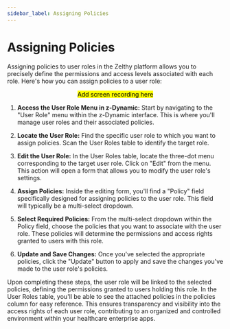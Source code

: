 ```yaml
---
sidebar_label: Assigning Policies
---
```


# Assigning Policies

Assigning policies to user roles in the Zelthy platform allows you to precisely define the permissions and access levels associated with each role. Here's how you can assign policies to a user role:

<center> <mark> Add screen recording here </mark> </center>

1. **Access the User Role Menu in z-Dynamic:**
   Start by navigating to the "User Role" menu within the z-Dynamic interface. This is where you'll manage user roles and their associated policies.

2. **Locate the User Role:**
   Find the specific user role to which you want to assign policies. Scan the User Roles table to identify the target role.

3. **Edit the User Role:**
   In the User Roles table, locate the three-dot menu corresponding to the target user role. Click on "Edit" from the menu. This action will open a form that allows you to modify the user role's settings.

4. **Assign Policies:**
   Inside the editing form, you'll find a "Policy" field specifically designed for assigning policies to the user role. This field will typically be a multi-select dropdown.

5. **Select Required Policies:**
   From the multi-select dropdown within the Policy field, choose the policies that you want to associate with the user role. These policies will determine the permissions and access rights granted to users with this role.

6. **Update and Save Changes:**
   Once you've selected the appropriate policies, click the "Update" button to apply and save the changes you've made to the user role's policies.

Upon completing these steps, the user role will be linked to the selected policies, defining the permissions granted to users holding this role. In the User Roles table, you'll be able to see the attached policies in the policies column for easy reference. This ensures transparency and visibility into the access rights of each user role, contributing to an organized and controlled environment within your healthcare enterprise apps.